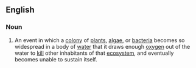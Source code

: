 ==English==
===Noun===
{{en-noun|head=[[choking]] [[bloom]]}}
# An event in which a [[colony]] of [[plant]]s, [[algae]], or [[bacteria]] becomes so widespread in a body of [[water]] that it draws enough [[oxygen]] out of the water to [[kill]] other inhabitants of that [[ecosystem]], and eventually becomes unable to sustain itself.
